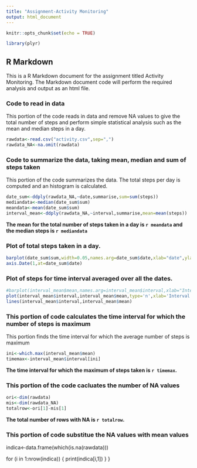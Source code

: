 ```yaml
---
title: "Assignment-Activity Monitoring"
output: html_document
---
```


```r
knitr::opts_chunk$set(echo = TRUE)

library(plyr)

```

## R Markdown

This is a R Markdown document for the assignment titled Activity Monitoring. The Markdown document code will perform the required analysis and output as an html file.

### Code to read in data
This portion of the code reads in data and remove NA values to give the total number of steps and perform simple statistical analysis such as the mean and median steps in a day. 

```r
rawdata<-read.csv("activity.csv",sep=",")
rawdata_NA<-na.omit(rawdata)

```

### Code to summarize the data, taking mean, median and sum of steps taken
This portion of the code summarizes the data. The total steps per day is computed and an histogram is calculated.
```r
date_sum<-ddply(rawdata_NA,~date,summarise,sum=sum(steps))
mediandata<-median(date_sum$sum)
meandata<-mean(date_sum$sum)
interval_mean<-ddply(rawdata_NA,~interval,summarise,mean=mean(steps))
```
**The mean for the total number of steps taken in a day is `r meandata` and the median steps is `r mediandata`**


### Plot of total steps taken in a day.

```r

barplot(date_sum$sum,width=0.05,names.arg=date_sum$date,xlab="date",ylab="No of Steps")
axis.Date(1,at=date_sum$date)
```

### Plot of steps for time interval averaged over all the dates.
```r
#barplot(interval_mean$mean,names.arg=interval_mean$interval,xlab="Interval",ylab="No of Steps")
plot(interval_mean$interval,interval_mean$mean,type='n',xlab='Interval',ylab='No of steps')
lines(interval_mean$interval,interval_mean$mean)
```

### This portion of code calculates the time interval for which the number of steps is maximum 

This portion finds the time interval for which the average number of steps is maximum

```r
ini<-which.max(interval_mean$mean)
timemax<-interval_mean$interval[ini]
```

**The time interval for which the maximum of steps taken is `r timemax`.**

### This portion of the code cacluates the number of NA values

 ```r
 ori<-dim(rawdata)
 mis<-dim(rawdata_NA)
 totalrow<-ori[1]-mis[1]
```

**The total number of rows with NA is `r totalrow`. **

### This portion of code substitue the NA values with mean values

indica<-data.frame(which(is.na(rawdata)))


for (i in 1:nrow(indica))
{
print(indica[i,1])
}
}
